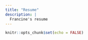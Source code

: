 ```yaml
---
title: "Resume"
description: |
  Francine's resume
---
```


```r
knitr::opts_chunk$set(echo = FALSE)
```

